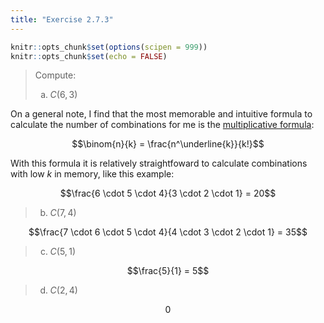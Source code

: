 ```yaml
---
title: "Exercise 2.7.3"
---
```


```r
knitr::opts_chunk$set(options(scipen = 999))
knitr::opts_chunk$set(echo = FALSE)
```

> Compute:
>
> (a) $C(6, 3)$

On a general note, I find that the most memorable and intuitive formula to calculate the number of combinations for me is the [multiplicative formula](https://en.wikipedia.org/wiki/Binomial_coefficient#Multiplicative_formula):

$$\binom{n}{k} = \frac{n^\underline{k}}{k!}$$

With this formula it is relatively straightfoward to calculate combinations with low $k$ in memory, like this example:

$$\frac{6 \cdot 5 \cdot 4}{3 \cdot 2 \cdot 1} = 20$$

> (b) $C(7, 4)$

$$\frac{7 \cdot 6 \cdot 5 \cdot 4}{4 \cdot 3 \cdot 2 \cdot 1} = 35$$

> (c) $C(5, 1)$

$$\frac{5}{1} = 5$$

> (d) $C(2, 4)$

$$0$$